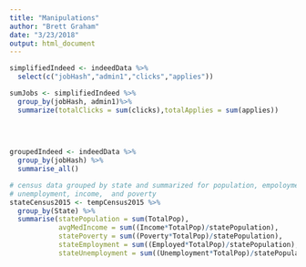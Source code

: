 ```yaml
---
title: "Manipulations"
author: "Brett Graham"
date: "3/23/2018"
output: html_document
---
```



```r
simplifiedIndeed <- indeedData %>%
  select(c("jobHash","admin1","clicks","applies"))

```
```r

sumJobs <- simplifiedIndeed %>%
  group_by(jobHash, admin1)%>%
  summarize(totalClicks = sum(clicks),totalApplies = sum(applies))
  
  
  
```
```r

groupedIndeed <- indeedData %>%
  group_by(jobHash) %>%
  summarise_all()

```
```r
# census data grouped by state and summarized for population, empoloyment,
# unemployment, income,  and poverty
stateCensus2015 <- tempCensus2015 %>%
  group_by(State) %>%
  summarise(statePopulation = sum(TotalPop), 
            avgMedIncome = sum((Income*TotalPop)/statePopulation), 
            statePoverty = sum((Poverty*TotalPop)/statePopulation), 
            stateEmployment = sum((Employed*TotalPop)/statePopulation), 
            stateUnemployment = sum((Unemployment*TotalPop)/statePopulation))
```



